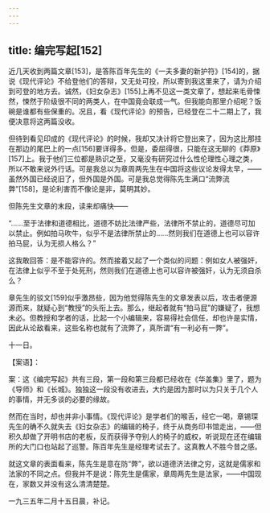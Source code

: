 ```yaml
---
---
---
```

title: 编完写起[152]
---




近几天收到两篇文章[153]，是答陈百年先生的《一夫多妻的新护符》[154]的，据说《现代评论》不给登他们的答辩，又无处可投，所以寄到我这里来了，请为介绍到可登的地方去。诚然，《妇女杂志》[155]上再不见这一类文章了，想起来毛骨悚然，悚然于阶级很不同的两类人，在中国竟会联成一气。但我能向那里介绍呢？饭碗是谁都有些保重的。况且，看《现代评论》的预告，已经登在二十二期上了，我便决意将这两篇没收。

但待到看见印成的《现代评论》的时候，我却又决计将它登出来了，因为这比那挂在那边的尾巴上的一点[156]要详得多。但是，委屈得很，只能在这无聊的《莽原》[157]上。我于他们三位都是熟识之至，又毫没有研究过什么性伦理性心理之类，所以不敢来说外行话。可是我总以为章周两先生在中国将这些议论发得太早，——虽然外国已经说旧了，但外国是外国。可是我总觉得陈先生满口“流弊流弊”[158]，是论利害而不像论是非，莫明其妙。

但陈先生文章的末段，读来却痛快——

“……至于法律和道德相比，道德不妨比法律严些，法律所不禁止的，道德尽可加以禁止。例如拍马吹牛，似乎不是法律所禁止的……然则我们在道德上也可以容许拍马屁，认为无损人格么？”

这我敢回答：是不能容许的。然而接着又起了一个类似的问题：例如女人被强奸，在法律上似乎不至于处死刑，然则我们在道德上也可以容许被强奸，认为无须自杀么？

章先生的驳文[159]似乎激昂些，因为他觉得陈先生的文章发表以后，攻击者便源源而来，就疑心到“教授”的头衔上去。那么，继起者就有“拍马屁”的嫌疑了，我想未必。但教授和学者的话，比起一个小编辑来，容易得社会信任，却也许是实情，因此从论敌看来，这些名称也就有了流弊了，真所谓“有一利必有一弊”。

十一日。





【案语】：


案：这《编完写起》共有三段，第一段和第三段都已经收在《华盖集》里了，题为《导师》和《长城》。独独这一段没有收进去，大约是因为那时以为只关于几个人的事情，并无多谈的必要的缘故。

然而在当时，却也并非小事情。《现代评论》是学者们的喉舌，经它一喝，章锡琛先生的确不久就失去《妇女杂志》的编辑的椅子，终于从商务印书馆走出，——但积久却做了开明书店的老板，反而获得予夺别人的椅子的威权，听说现在还在编辑所的大门口也站起了巡警。陈百年先生是经理考试去了。这真教人不胜今昔之感。

就这文章的表面看来，陈先生是意在防“弊”，欲以道德济法律之穷，这就是儒家和法家的不同之点。但我并不是说：陈先生是儒家，章周两先生是法家，——中国现在，家数又并没有这么清清楚楚。

一九三五年二月十五日晨，补记。